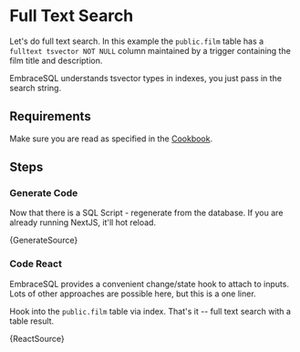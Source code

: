 
# Full Text Search

Let's do full text search. In this example the `public.film` table has a `fulltext tsvector NOT NULL`
column maintained by a trigger containing the film title and description.

EmbraceSQL understands tsvector types in indexes, you just pass in the search string.


## Requirements

Make sure you are read as specified in the [Cookbook](./).

## Steps

### Generate Code

Now that there is a SQL Script - regenerate from the database. If you are already
running NextJS, it'll hot reload.

<CodeBlock language="shell" >
  {GenerateSource}
</CodeBlock>

### Code React

EmbraceSQL provides a convenient change/state hook to attach to inputs. Lots
of other approaches are possible here, but this is a one liner.

Hook into the `public.film` table via index. That's it -- full text search
with a table result.

<CodeBlock language="tsx" title="src/app/by_index/page.tsx" >
  {ReactSource}
</CodeBlock>